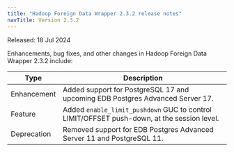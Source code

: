 ```yaml
---
title: "Hadoop Foreign Data Wrapper 2.3.2 release notes"
navTitle: Version 2.3.2
---
```


Released: 18 Jul 2024

Enhancements, bug fixes, and other changes in Hadoop Foreign Data Wrapper 2.3.2 include:

| Type        | Description                                                                                |
|-------------|--------------------------------------------------------------------------------------------|
| Enhancement | Added support for PostgreSQL 17 and upcoming EDB Postgres Advanced Server 17.              |
| Feature     | Added `enable_limit_pushdown` GUC to control LIMIT/OFFSET push-down, at the session level. |
| Deprecation | Removed support for EDB Postgres Advanced Server 11 and PostgreSQL 11.                     |


